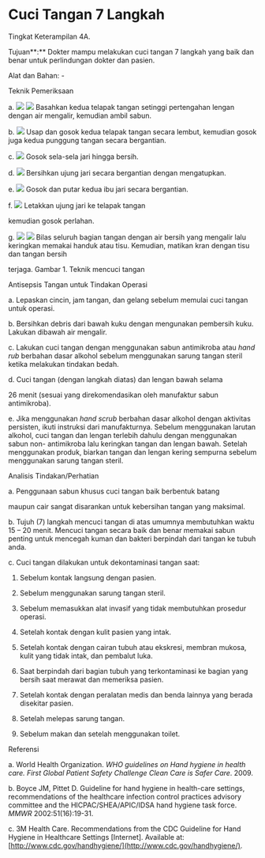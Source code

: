 # Cuci Tangan 7 Langkah 
Tingkat Keterampilan 4A.

Tujuan**:** Dokter mampu melakukan cuci tangan 7 langkah yang baik dan benar untuk perlindungan dokter dan pasien.

Alat dan Bahan: -

Teknik Pemeriksaan

a. ![](/1186/image273.jpg) ![](/1186/image275.jpg) Basahkan kedua telapak tangan setinggi pertengahan lengan dengan air mengalir, kemudian ambil sabun.

b. ![](/1186/image277.jpg) Usap dan gosok kedua telapak tangan secara lembut, kemudian gosok juga kedua punggung tangan secara bergantian.

c. ![](/1186/image279.jpg) Gosok sela-sela jari hingga bersih.

d. ![](/1186/image281.jpg) Bersihkan ujung jari secara bergantian dengan mengatupkan.

e. ![](/1186/image283.jpg) Gosok dan putar kedua ibu jari secara bergantian.

 

f. ![](/1186/image285.jpg) Letakkan ujung jari ke telapak tangan

kemudian gosok perlahan.

g. ![](/1186/image287.gif) ![](/1186/image289.gif) Bilas seluruh bagian tangan dengan air bersih yang mengalir lalu keringkan memakai handuk atau tisu. Kemudian, matikan kran dengan tisu dan tangan bersih

terjaga. Gambar 1. Teknik mencuci tangan

Antisepsis Tangan untuk Tindakan Operasi

a. Lepaskan cincin, jam tangan, dan gelang sebelum memulai cuci tangan untuk operasi.

b. Bersihkan debris dari bawah kuku dengan mengunakan pembersih kuku. Lakukan dibawah air mengalir.

c. Lakukan cuci tangan dengan menggunakan sabun antimikroba atau _hand rub_ berbahan dasar alkohol sebelum menggunakan sarung tangan steril ketika melakukan tindakan bedah.

d. Cuci tangan (dengan langkah diatas) dan lengan bawah selama

26 menit (sesuai yang direkomendasikan oleh manufaktur sabun antimikroba).

e. Jika menggunakan _hand scrub_ berbahan dasar alkohol dengan aktivitas persisten, ikuti instruksi dari manufakturnya. Sebelum menggunakan larutan alkohol, cuci tangan dan lengan terlebih dahulu dengan menggunakan sabun non- antimikroba lalu keringkan tangan dan lengan bawah. Setelah menggunakan produk, biarkan tangan dan lengan kering sempurna sebelum menggunakan sarung tangan steril.

Analisis Tindakan/Perhatian

a. Penggunaan sabun khusus cuci tangan baik berbentuk batang

 

maupun cair sangat disarankan untuk kebersihan tangan yang maksimal.

b. Tujuh (7) langkah mencuci tangan di atas umumnya membutuhkan waktu 15 – 20 menit. Mencuci tangan secara baik dan benar memakai sabun penting untuk mencegah kuman dan bakteri berpindah dari tangan ke tubuh anda.

c. Cuci tangan dilakukan untuk dekontaminasi tangan saat:

1) Sebelum kontak langsung dengan pasien.

2) Sebelum menggunakan sarung tangan steril.

3) Sebelum memasukkan alat invasif yang tidak membutuhkan prosedur operasi.

4) Setelah kontak dengan kulit pasien yang intak.

5) Setelah kontak dengan cairan tubuh atau ekskresi, membran mukosa, kulit yang tidak intak, dan pembalut luka.

6) Saat berpindah dari bagian tubuh yang terkontaminasi ke bagian yang bersih saat merawat dan memeriksa pasien.

7) Setelah kontak dengan peralatan medis dan benda lainnya yang berada disekitar pasien.

8) Setelah melepas sarung tangan.

9) Sebelum makan dan setelah menggunakan toilet.

Referensi

a. World Health Organization. _WHO guidelines on Hand hygiene in health care. First Global Patient Safety Challenge Clean Care is Safer Care_. 2009.

b. Boyce JM, Pittet D. Guideline for hand hygiene in health-care settings, recommendations of the healthcare infection control practices advisory committee and the HICPAC/SHEA/APIC/IDSA hand hygiene task force. _MMWR_ 2002:51(16):19-31.

c. 3M Health Care. Recommendations from the CDC Guideline for Hand Hygiene in Healthcare Settings \[Internet\]. Available at: [http://www.cdc.gov/handhygiene/](http://www.cdc.gov/handhygiene/).

 